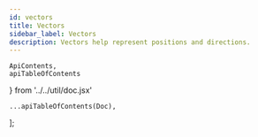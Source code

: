 ```yaml
---
id: vectors
title: Vectors
sidebar_label: Vectors
description: Vectors help represent positions and directions.
---
```


    ApiContents,
    apiTableOfContents
} from '../../util/doc.jsx'

    ...apiTableOfContents(Doc),
];

<ApiContents doc={Doc} />